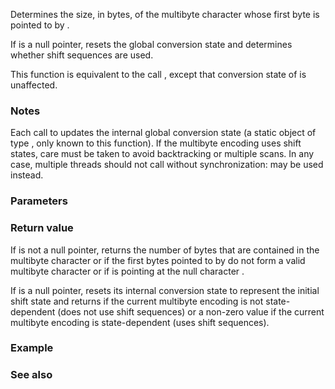 {{cpp/title|mblen}}
{{cpp/string/multibyte/navbar}}
{{ddcl|header=cstdlib|
int mblen( const char* s, std::size_t n );
}}

Determines the size, in bytes, of the multibyte character whose first byte is pointed to by {{c|s}}.

If {{c|s}} is a null pointer, resets the global conversion state and determines whether shift sequences are used.

This function is equivalent to the call {{c|std::mbtowc(nullptr, s, n)}}, except that conversion state of {{lc|std::mbtowc}} is unaffected.

===Notes===
Each call to {{tt|mblen}} updates the internal global conversion state (a static object of type {{lc|std::mbstate_t}}, only known to this function). If the multibyte encoding uses shift states, care must be taken to avoid backtracking or multiple scans. In any case, multiple threads should not call {{tt|mblen}} without synchronization: {{lc|std::mbrlen}} may be used instead.

===Parameters===
{{par begin}}
{{par|s|pointer to the multibyte character}}
{{par|n|limit on the number of bytes in s that can be examined}}
{{par end}}

===Return value===
If {{c|s}} is not a null pointer, returns the number of bytes that are contained in the multibyte character or {{c|-1}} if the first bytes pointed to by {{c|s}} do not form a valid multibyte character or {{c|0}} if {{c|s}} is pointing at the null character {{c|'\0'}}.

If {{c|s}} is a null pointer, resets its internal conversion state to represent the initial shift state and returns {{c|0}} if the current multibyte encoding is not state-dependent (does not use shift sequences) or a non-zero value if the current multibyte encoding is state-dependent (uses shift sequences).

===Example===
{{example
|code=
#include &lt;clocale&gt;
#include &lt;cstdlib&gt;
#include &lt;iomanip&gt;
#include &lt;iostream&gt;
#include &lt;stdexcept&gt;
#include &lt;string_view&gt;

// the number of characters in a multibyte string is the sum of mblen()'s
// note: the simpler approach is std::mbstowcs(nullptr, s.c_str(), s.size())
std::size_t strlen_mb(const std::string_view s)
{
    std::mblen(nullptr, 0); // reset the conversion state
    std::size_t result = 0;
    const char* ptr = s.data();
    for (const char* const end = ptr + s.size(); ptr &lt; end; ++result)
    {
        const int next = std::mblen(ptr, end - ptr);
        if (next == -1)
            throw std::runtime_error("strlen_mb(): conversion error");
        ptr += next;
    }
    return result;
}

void dump_bytes(const std::string_view str)
{
    std::cout &lt;&lt; std::hex &lt;&lt; std::uppercase &lt;&lt; std::setfill('0');
    for (unsigned char c : str)
        std::cout &lt;&lt; std::setw(2) &lt;&lt; static_cast&lt;int&gt;(c) &lt;&lt; ' ';
    std::cout &lt;&lt; std::dec &lt;&lt; '\n';
}

int main()
{
    // allow mblen() to work with UTF-8 multibyte encoding
    std::setlocale(LC_ALL, "en_US.utf8");
    // UTF-8 narrow multibyte encoding
    const std::string_view str = "z\u00df\u6c34\U0001f34c"; // or u8"zß水🍌"
    std::cout &lt;&lt; std::quoted(str) &lt;&lt; " is " &lt;&lt; strlen_mb(str)
              &lt;&lt; " characters, but as much as " &lt;&lt; str.size() &lt;&lt; " bytes: ";
    dump_bytes(str);
}
|p=true
|output=
"zß水🍌" is 4 characters, but as much as 10 bytes: 7A C3 9F E6 B0 B4 F0 9F 8D 8C
}}

===See also===
{{dsc begin}}
{{dsc inc|cpp/string/multibyte/dsc mbtowc}}
{{dsc inc|cpp/string/multibyte/dsc mbrlen}}
{{dsc see c|c/string/multibyte/mblen}}
{{dsc end}}

{{langlinks|de|es|fr|it|ja|pt|ru|zh}}